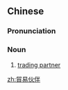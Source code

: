 {{also|貿易夥伴|贸易伙伴}}
==Chinese==
{{zh-forms|s=贸易伙伴|type=22|t2=貿易夥伴}}

===Pronunciation===
{{zh-pron
|m=màoyì huǒbàn
|c=mau6 jik6 fo2 bun6
|cat=n
}}

===Noun===
{{zh-noun}}

# [[trading partner]]

[[zh:貿易伙伴]]